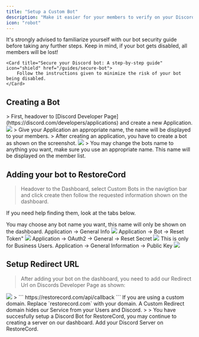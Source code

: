 ```yaml
---
title: "Setup a Custom Bot"
description: "Make it easier for your members to verify on your Discord Server."
icon: "robot"
---
```


<Warning>
    It's strongly advised to familiarize yourself with our bot security guide before taking any further steps. Keep in mind, if your bot gets disabled, all members will be lost!

    <Card title="Secure your Discord bot: A step-by-step guide" icon="shield" href="/guides/secure-bot">
        Follow the instructions given to minimize the risk of your bot being disabled.
    </Card>
</Warning>

## Creating a Bot

<Steps>

  <Step title="Creating an Application">
    > First, headover to [Discord Developer Page](https://discord.com/developers/applications) and create a new Application.
    <Frame>
        <img src="/images/setup_create_application.png" />
    </Frame>
    >
    <Note>Give your Application an appropriate name, the name will be displayed to your members.</Note>
  </Step>

  <Step title="Creating a bot">
    > After creating an application, you have to create a bot as shown on the screenshot.
    <Frame>
    <img src="/images/setup_create_bot.png" />
    </Frame>
    >
    <Tip>You may change the bots name to anything you want, make sure you use an appropriate name. This name will be displayed on the member list.</Tip>
  </Step>

</Steps>

## Adding your bot to RestoreCord

> Headover to the Dashboard, select Custom Bots in the navigtion bar and click create then follow the requested information shown on the dashboard.

<Info>If you need help finding them, look at the tabs below.</Info>

<Tabs>
  <Tab title="Bot Name">
    <Info>You may choose any bot name you want, this name will only be shown on the dashboard.</Info>
  </Tab>
  <Tab title="Client ID">
    <Info>Application -> General Info</Info>
    <Frame>
        <img src="/images/setup_find_application-id.png" />
    </Frame>
  </Tab>
  <Tab title="Bot Token">
    <Info>Application -> Bot -> Reset Token"</Info>
    <Frame>
        <img src="/images/setup_find_bot_token.png" />
    </Frame>
  </Tab>
  <Tab title="Client Secret">
    <Info>Application -> OAuth2 -> General -> Reset Secret</Info>
    <Frame>
        <img src="/images/setup_find_client-secret.png" />
    </Frame>
  </Tab>
  <Tab title="Public Key">
    <Warning>This is only for Business Users.</Warning>
    <Info>Application -> General Information -> Public Key</Info>
    <Frame>
        <img src="/images/setup_find_public_key.png" />
    </Frame>
  </Tab>
</Tabs>


## Setup Redirect URL

> After adding your bot on the dashboard, you need to add our Redirect Url on Discords Developer Page as shown:

<Frame caption="Application -> OAuth2 -> General -> Add Redirect">
    <img src="/images/setup_redirect-url.png" />
</Frame>
>
```
    https://restorecord.com/api/callback
    ```
<Note>
    If you are using a custom domain. Replace `restorecord.com` with your domain.
    <Card title="Custom Redirect Domain" icon="link-simple" href="/guides/custom-redirect">
        A Custom Redirect domain hides our Service from your Users and Discord. 
    </Card>
</Note>
>
>
<Check>
    You have succesfully setup a Discord Bot for RestoreCord, you may continue to creating a server on our dashboard.
    <Card title="Create a RestoreCord Server" icon="server" href="/guides/create-server">
        Add your Discord Server on RestoreCord. 
    </Card>
</Check>